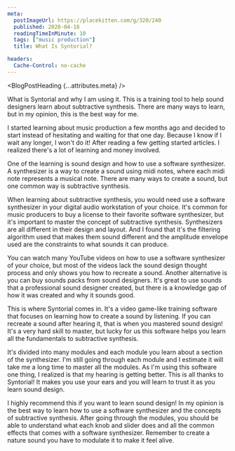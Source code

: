 ```yaml
---
meta:
  postImageUrl: https://placekitten.com/g/320/240
  published: 2020-04-18
  readingTimeInMinute: 10
  tags: ["music production"]
  title: What Is Syntorial?

headers:
  Cache-Control: no-cache
---
```



<BlogPostHeading {...attributes.meta} />

What is Syntorial and why I am using it. This is a training tool to help sound designers learn about subtractive synthesis. There are many ways to learn, but in my opinion, this is the best way for me.

I started learning about music production a few months ago and decided to start instead of hesitating and waiting for that one day. Because I know if I wait any longer, I won't do it! After reading a few getting started articles. I realized there's a lot of learning and money involved.

One of the learning is sound design and how to use a software synthesizer. A synthesizer is a way to create a sound using midi notes, where each midi note represents a musical note. There are many ways to create a sound, but one common way is subtractive synthesis.

When learning about subtractive synthesis, you would need use a software synthesizer in your digital audio workstation of your choice. It's common for music producers to buy a license to their favorite software synthesizer, but it's important to master the concept of subtractive synthesis. Synthesizers are all different in their design and layout. And I found that it's the filtering algorithm used that makes them sound different and the amplitude envelope used are the constraints to what sounds it can produce.

You can watch many YouTube videos on how to use a software synthesizer of your choice, but most of the videos lack the sound design thought process and only shows you how to recreate a sound. Another alternative is you can buy sounds packs from sound designers. It's great to use sounds that a professional sound designer created, but there is a knowledge gap of how it was created and why it sounds good.

This is where Syntorial comes in. It's a video game-like training software that focuses on learning how to create a sound by listening. If you can recreate a sound after hearing it, that is when you mastered sound design! It's a very hard skill to master, but lucky for us this software helps you learn all the fundamentals to subtractive synthesis.

It's divided into many modules and each module you learn about a section of the synthesizer. I'm still going through each module and I estimate it will take me a long time to master all the modules. As I'm using this software one thing, I realized is that my hearing is getting better. This is all thanks to Syntorial! It makes you use your ears and you will learn to trust it as you learn sound design.

I highly recommend this if you want to learn sound design! In my opinion is the best way to learn how to use a software synthesizer and the concepts of subtractive synthesis. After going through the modules, you should be able to understand what each knob and slider does and all the common effects that comes with a software synthesizer. Remember to create a nature sound you have to modulate it to make it feel alive.
